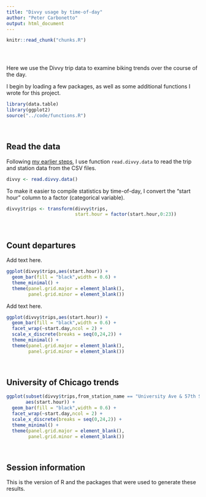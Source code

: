 ```yaml
---
title: "Divvy usage by time-of-day"
author: "Peter Carbonetto"
output: html_document
---
```


<!-- Define defaults shared by all workflowr files. -->
```r
knitr::read_chunk("chunks.R")
```

<!-- Update knitr chunk options -->
```r
```

<!-- Insert the date the file was last updated -->
```r
```

<!-- Insert the code version (Git commit SHA1) if Git repository
 exists and R package git2r is installed -->
```r
```

Here we use the Divvy trip data to examine biking trends over the
course of the day.

I begin by loading a few packages, as well as some additional
functions I wrote for this project.

```r
library(data.table)
library(ggplot2)
source("../code/functions.R")
```
<br>

## Read the data

Following [my earlier steps](first-glance.html), I use function
`read.divvy.data` to read the trip and station data from the CSV
files.

```r
divvy <- read.divvy.data()
```

To make it easier to compile statistics by time-of-day, I convert the
"start hour" column to a factor (categorical variable).

```r
divvy$trips <- transform(divvy$trips,
                         start.hour = factor(start.hour,0:23))
```
<br>

## Count departures

Add text here.

```r
ggplot(divvy$trips,aes(start.hour)) +
  geom_bar(fill = "black",width = 0.6) +
  theme_minimal() +
  theme(panel.grid.major = element_blank(),
        panel.grid.minor = element_blank())
```

Add text here.

```r
ggplot(divvy$trips,aes(start.hour)) +
  geom_bar(fill = "black",width = 0.6) +
  facet_wrap(~start.day,ncol = 2) +
  scale_x_discrete(breaks = seq(0,24,2)) +
  theme_minimal() +
  theme(panel.grid.major = element_blank(),
        panel.grid.minor = element_blank())
```
<br>

## University of Chicago trends

```r
ggplot(subset(divvy$trips,from_station_name == "University Ave & 57th St"),
       aes(start.hour)) +
  geom_bar(fill = "black",width = 0.6) +
  facet_wrap(~start.day,ncol = 2) +
  scale_x_discrete(breaks = seq(0,24,2)) +
  theme_minimal() +
  theme(panel.grid.major = element_blank(),
        panel.grid.minor = element_blank())
```

<br>

## Session information

This is the version of R and the packages that were used to generate
these results.

```r
```
